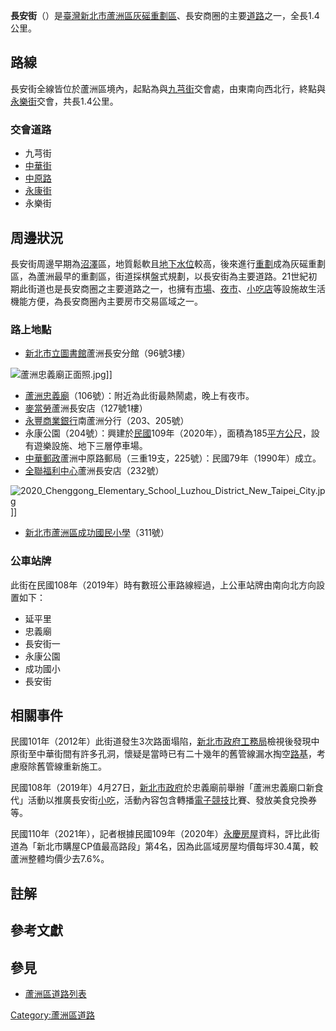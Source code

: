 {{Infobox_Taiwan_Road|
|name=長安街
|eng_name=Chang'an St.
|level=一般道路
|length=1.4
|sec=
|speedhigh=
|lastext=
|line=雙向各一車道{{R|Google}}
|start=[[新北市|新北市]][[蘆洲區|蘆洲區]][[九芎街|九芎街]]
|end=新北市蘆洲區[[永樂街_(蘆洲區)|永樂街]]
|junc=
|img=
|cap=
|size=
|left=九芎街
|right=永樂街
|leftdirection=S
|rightdirection=N
|SN=
|SNtype=
|SNNum=
|SN2=
|SN2type=
|SN2Num=
|SN3=
|SN3type=
|SN3Num=
}}

'''長安街'''（{{Lang-en|Chang'an St.}}）是[[臺灣|臺灣]][[新北市|新北市]][[蘆洲區|蘆洲區]][[灰磘_(蘆洲區)|灰磘重劃區]]、長安商圈的主要[[道路|道路]]之一，全長1.4公里。

== 路線 ==
長安街全線皆位於蘆洲區境內，起點為與[[九芎街|九芎街]]交會處，由東南向西北行，終點與[[永樂街_(蘆洲區)|永樂街]]交會，共長1.4公里{{R|Google}}。

=== 交會道路 ===
*九芎街{{NoteTag|name=編纂日期|本章節按照[[民國紀年|民國]]110年（2021年）3月13日[[Google地圖|Google地圖]]查詢結果編纂。{{R|Google}}}}
*[[中華街_(蘆洲區)|中華街]]
*[[中原路_(蘆洲區)|中原路]]
*[[永康街_(蘆洲區)|永康街]]
*永樂街

== 周邊狀況 ==
長安街周邊早期為[[沼澤|沼澤]]區，地質鬆軟且[[地下水|地下水位]]較高{{R|高彬原}}，後來進行[[城市规划|重劃]]成為灰磘重劃區，為蘆洲最早的重劃區，街道採棋盤式規劃，以長安街為主要道路{{R|市志}}。21世紀初期此街道也是長安商圈之主要道路之一，也擁有[[市場|市場]]{{R|市志}}、[[夜市|夜市]]{{R|市志}}、[[小吃店|小吃店]]等設施故生活機能方便，為長安商圈內主要房市交易區域之一。{{R|何秀玲}}

=== 路上地點 ===
*[[新北市立圖書館|新北市立圖書館]]蘆洲長安分館（96號3樓）{{R|市圖}}
[[File:蘆洲忠義廟正面照.jpg|thumb]]]]
*[[蘆洲忠義廟|蘆洲忠義廟]]（106號）：附近為此街最熱鬧處，晚上有夜市。{{R|市志}}
*[[麥當勞|麥當勞]]蘆洲長安店（127號1樓）{{R|麥當勞}}
*[[永豐商業銀行|永豐商業銀行]]南蘆洲分行（203、205號）{{R|永豐銀行}}
*永康公園（204號）：興建於[[民國紀年|民國]]109年（2020年），面積為185[[平方公尺|平方公尺]]，設有遊樂設施、地下三層停車場。{{R|永康公園}}
*[[中華郵政|中華郵政]]蘆洲中原路郵局（三重19支，225號）：民國79年（1990年）成立。{{R|郵局}}
*[[全聯福利中心|全聯福利中心]]蘆洲長安店（232號）{{R|全聯}}
[[File:2020_Chenggong_Elementary_School_Luzhou_District_New_Taipei_City.jpg|thumb]]]]
*[[新北市蘆洲區成功國民小學|新北市蘆洲區成功國民小學]]（311號）{{R|成功國小}}

=== 公車站牌 ===
此街在民國108年（2019年）時有數班公車路線經過{{R|財經中心}}，上公車站牌由南向北方向設置如下：{{NoteTag|name=編纂日期}}
*延平里
*忠義廟
*長安街一
*永康公園
*成功國小
*長安街

== 相關事件 ==
民國101年（2012年）此街道發生3次路面塌陷，[[新北市政府工務局|新北市政府工務局]]檢視後發現中原街至中華街間有許多孔洞，懷疑是當時已有二十幾年的舊管線漏水掏空[[路基|路基]]，考慮廢除舊管線重新施工。{{R|高彬原}}

民國108年（2019年）4月27日，[[新北市政府|新北市政府]]於忠義廟前舉辦「蘆洲忠義廟口新食代」活動以推廣長安街[[小吃|小吃]]，活動內容包含轉播[[電子競技|電子競技]]比賽、發放美食兌換券等。{{R|劉家宏}}

民國110年（2021年），記者根據民國109年（2020年）[[永慶房屋|永慶房屋]]資料，評比此街道為「新北市購屋CP值最高路段」第4名，因為此區域房屋均價每坪30.4萬，較蘆洲整體均價少去7.6%。{{R|蔡佩蓉}}

== 註解 ==
{{NoteFoot}}

== 參考文獻 ==
{{Reflist|refs=

<ref name="Google">{{Google maps|url=https://www.google.com.tw/maps/dir/25.0786973,121.4646609/25.0884337,121.4573009/@25.0839348,121.4590175,16z/data=!4m2!4m1!3e0|title=長安街周邊地圖|accessdate=2021-03-13}}</ref>

<ref name="高彬原">{{Cite news|author=高彬原|date=2012-07-06|title=蘆洲長興路塌陷 7層大樓住戶疏散|url=https://twgeoref.moeacgs.gov.tw/GipOpenWeb/wSite/ct?mp=105&ctNode=1242&xItem=138515|dead-url=no|newspaper=[[聯合報|聯合報]]|language=zh-tw|access-date=2021-03-12}}</ref>

<ref name="市志">{{Cite book|editor=中華綜合發展研究院應用史學研究所|date=2009-07|title=〈灰磘重劃區的道路發展〉|work=《蘆洲市志‧交通篇‧道路系統》|url=https://www.luzhou.ntpc.gov.tw/archive/file/lc17.pdf|pages=頁348-349|dead-url=no|location=臺北縣蘆洲市|publisher=臺北縣蘆洲市公所|isbn=9789860188899|language=zh-tw|archive-url=https://web.archive.org/web/20200418131623/https://www.luzhou.ntpc.gov.tw/archive/file/lc17.pdf|archive-date=2020-04-18|access-date=2020-04-18}}</ref>

<ref name="永康公園">{{Cite url|author=|date=|title=蘆洲永康公園|url=https://www.cpqweb.com/ntparks/view-109-26-247.html|dead-url=no|work=新北市公園資訊服務網|language=zh-tw|access-date=2021-03-12}}</ref>

<ref name="何秀玲">{{Cite news|author=何秀玲|date=2021-02-06|title=蘆洲長安商圈 機能佳|url=https://money.udn.com/money/story/5930/5235278|dead-url=no|newspaper=[[經濟日報_(臺灣)|經濟日報]]|language=zh-tw|access-date=2021-03-12}}</ref>

<ref name="市圖">{{Cite url|url=https://info.library.ntpc.gov.tw/branch/opencms/branch/bb605e8c-6f5f-11e6-b683-d9bee69fc8a0/|title=蘆洲長安分館|author=|language=zh-tw|work=新北市立圖書館網站|date=2017|accessdate=2021-03-13|dead-url=no}}</ref>

<ref name="麥當勞">{{Cite url|url=https://www.mcdonalds.com/tw/zh-tw/location/-/-127-1/225.html|title=蘆洲長安|author=|language=zh-tw|work=麥當勞台灣官網|date=|accessdate=2021-03-13|dead-url=no}}</ref>

<ref name="永豐銀行">{{Cite url|url=https://m.sinopac.com/m/bank/easy_index_preServiceNum/m_branch_detail.aspx|title=分行據點|author=|language=zh-tw|work=永豐銀行官網|date=|accessdate=2021-03-13|dead-url=no}}</ref>

<ref name="郵局">{{Cite url|url=https://www.post.gov.tw/post/internet/I_location/post.jsp?ID=1302&prsb_no=244119-4|title=蘆洲中原路郵局|author=|language=zh-tw|work=中華郵政全球資訊網|date=|accessdate=2021-03-13|dead-url=no}}</ref>

<ref name="全聯">{{Cite url|url=http://www.pxmart.com.tw/px/map.px|title=門市搜尋|author=|language=zh-tw|work=全聯福利中心官網|date=2014|accessdate=2021-03-13|dead-url=no}}</ref>

<ref name="成功國小">{{Cite url|url=https://www.tces.ntpc.edu.tw/|title=新北市蘆洲區成功國小|author=|language=zh-tw|work=新北市蘆洲區成功國小官網|date=|accessdate=2021-03-13|dead-url=no}}</ref>

<ref name="財經中心">{{Cite news|author=財經中心|date=2019-06-25|title=房市／蘆洲3區段親民房價　千萬內入手3房|url=https://www.nownews.com/news/3461185|dead-url=no|newspaper=[[NOWnews今日新聞|NOWnews今日新聞]]|language=zh-tw|access-date=2021-03-12}}</ref>

<ref name="劉家宏">{{Cite news|author=劉家宏|date=2019-04-17|title=廟口美食 電競直播 「蘆洲忠義廟口新食代」4/27盛大登場|url=https://www.secjie.com.tw/newsview_1491.html|dead-url=no|newspaper=秒捷新聞|language=zh-tw|access-date=2021-03-12}}</ref>

<ref name="蔡佩蓉">{{Cite news|author=蔡佩蓉|date=2021-03-11|title=新北1字頭破盤價！五個路段「挖寶」|url=https://www.ftvnews.com.tw/news/detail/2021311W0067|dead-url=no|newspaper=[[民視新聞網|民視新聞網]]|language=zh-tw|access-date=2021-03-12}}</ref>

}}
== 參見 ==
*[[蘆洲區道路列表|蘆洲區道路列表]]

{{Portal_bar|臺北}}
[[Category:蘆洲區道路|Category:蘆洲區道路]]